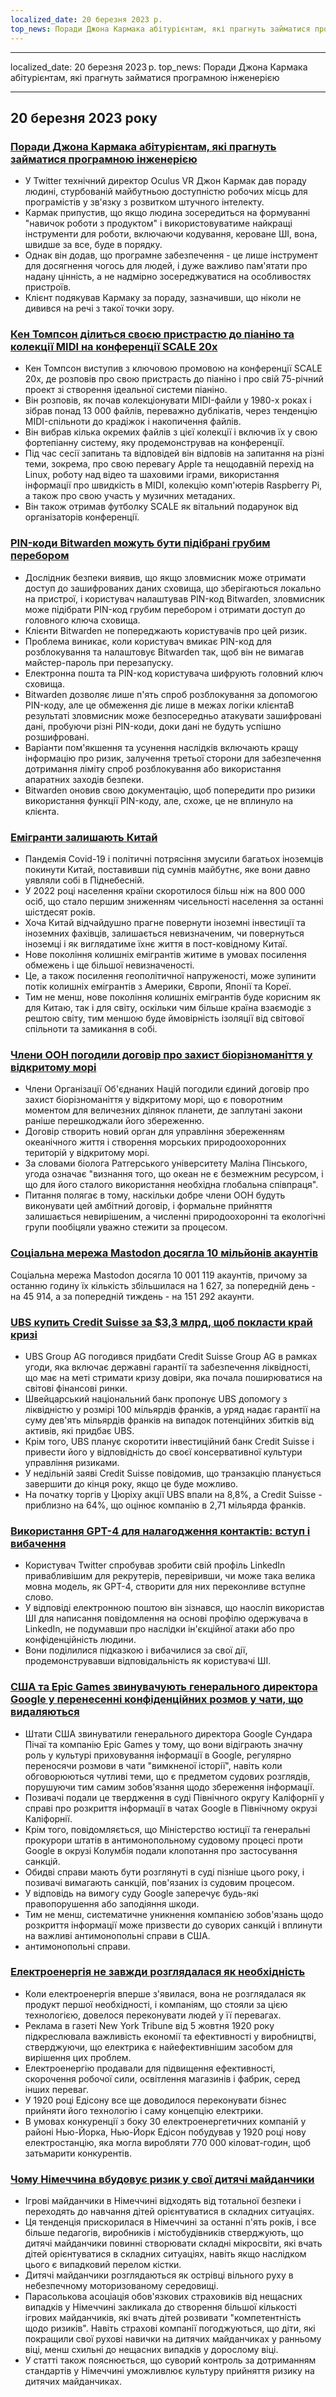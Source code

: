 ```yaml
---
localized_date: 20 березня 2023 р.
top_news: Поради Джона Кармака абітурієнтам, які прагнуть займатися програмною інженерією
---
```


---

localized_date: 20 березня 2023 р.
top_news: Поради Джона Кармака абітурієнтам, які прагнуть займатися програмною інженерією

---



<CallToAction />

<Steps>

## 20 березня 2023 року

### [Поради Джона Кармака абітурієнтам, які прагнуть займатися програмною інженерією](https://twitter.com/ID_AA_Carmack/status/1637087219591659520?ref=hackernewsgpt.com)

- У Twitter технічний директор Oculus VR Джон Кармак дав пораду людині, стурбованій майбутньою доступністю робочих місць для програмістів у зв'язку з розвитком штучного інтелекту.
- Кармак припустив, що якщо людина зосередиться на формуванні "навичок роботи з продуктом" і використовуватиме найкращі інструменти для роботи, включаючи кодування, кероване ШІ, вона, швидше за все, буде в порядку.
- Однак він додав, що програмне забезпечення - це лише інструмент для досягнення чогось для людей, і дуже важливо пам'ятати про надану цінність, а не надмірно зосереджуватися на особливостях пристроїв.
- Клієнт подякував Кармаку за пораду, зазначивши, що ніколи не дивився на речі з такої точки зору.

### [Кен Томпсон ділиться своєю пристрастю до піаніно та колекції MIDI на конференції SCALE 20x](https://www.youtube.com/watch?v=kaandEt_pKw&ref=hackernewsgpt.com)

- Кен Томпсон виступив з ключовою промовою на конференції SCALE 20x, де розповів про свою пристрасть до піаніно і про свій 75-річний проект зі створення ідеальної системи піаніно.
- Він розповів, як почав колекціонувати MIDI-файли у 1980-х роках і зібрав понад 13 000 файлів, переважно дублікатів, через тенденцію MIDI-спільноти до крадіжок і накопичення файлів.
- Він вибрав кілька окремих файлів з цієї колекції і включив їх у свою фортепіанну систему, яку продемонстрував на конференції.
- Під час сесії запитань та відповідей він відповів на запитання на різні теми, зокрема, про свою перевагу Apple та нещодавній перехід на Linux, роботу над відео та шаховими іграми, використання інформації про швидкість в MIDI, колекцію комп'ютерів Raspberry Pi, а також про свою участь у музичних метаданих.
- Він також отримав футболку SCALE як вітальний подарунок від організаторів конференції.

### [PIN-коди Bitwarden можуть бути підібрані грубим перебором](https://ambiso.github.io/bitwarden-pin/?ref=hackernewsgpt.com)

- Дослідник безпеки виявив, що якщо зловмисник може отримати доступ до зашифрованих даних сховища, що зберігаються локально на пристрої, і користувач налаштував PIN-код Bitwarden, зловмисник може підібрати PIN-код грубим перебором і отримати доступ до головного ключа сховища.
- Клієнти Bitwarden не попереджають користувачів про цей ризик.
- Проблема виникає, коли користувач вмикає PIN-код для розблокування та налаштовує Bitwarden так, щоб він не вимагав майстер-пароль при перезапуску.
- Електронна пошта та PIN-код користувача шифрують головний ключ сховища.
- Bitwarden дозволяє лише п'ять спроб розблокування за допомогою PIN-коду, але це обмеження діє лише в межах логіки клієнтаВ результаті зловмисник може безпосередньо атакувати зашифровані дані, пробуючи різні PIN-коди, доки дані не будуть успішно розшифровані.
- Варіанти пом'якшення та усунення наслідків включають кращу інформацію про ризик, залучення третьої сторони для забезпечення дотримання ліміту спроб розблокування або використання апаратних заходів безпеки.
- Bitwarden оновив свою документацію, щоб попередити про ризики використання функції PIN-коду, але, схоже, це не вплинуло на клієнта.

### [Емігранти залишають Китай](https://www.persuasion.community/p/leaving-china?ref=hackernewsgpt.com)

- Пандемія Covid-19 і політичні потрясіння змусили багатьох іноземців покинути Китай, поставивши під сумнів майбутнє, яке вони давно уявляли собі в Піднебесній.
- У 2022 році населення країни скоротилося більш ніж на 800 000 осіб, що стало першим зниженням чисельності населення за останні шістдесят років.
- Хоча Китай відчайдушно прагне повернути іноземні інвестиції та іноземних фахівців, залишається невизначеним, чи повернуться іноземці і як виглядатиме їхнє життя в пост-ковідному Китаї.
- Нове покоління колишніх емігрантів житиме в умовах посилення обмежень і ще більшої невизначеності.
- Це, а також посилення геополітичної напруженості, може зупинити потік колишніх емігрантів з Америки, Європи, Японії та Кореї.
- Тим не менш, нове покоління колишніх емігрантів буде корисним як для Китаю, так і для світу, оскільки чим більше країна взаємодіє з рештою світу, тим меншою буде ймовірність ізоляції від світової спільноти та замикання в собі.

### [Члени ООН погодили договір про захист біорізноманіття у відкритому морі](https://apnews.com/article/un-oceans-biodiversity-treaty-0b024fa07e8c1947236d8b8491ebf92c?ref=hackernewsgpt.com)

- Члени Організації Об'єднаних Націй погодили єдиний договір про захист біорізноманіття у відкритому морі, що є поворотним моментом для величезних ділянок планети, де заплутані закони раніше перешкоджали його збереженню.
- Договір створить новий орган для управління збереженням океанічного життя і створення морських природоохоронних територій у відкритому морі.
- За словами біолога Ратгерського університету Маліна Пінського, угода означає "визнання того, що океан не є безмежним ресурсом, і що для його сталого використання необхідна глобальна співпраця".
- Питання полягає в тому, наскільки добре члени ООН будуть виконувати цей амбітний договір, і формальне прийняття залишається невирішеним, а численні природоохоронні та екологічні групи пообіцяли уважно стежити за процесом.

### [Соціальна мережа Mastodon досягла 10 мільйонів акаунтів](https://mastodon.social/@mastodonusercount/110051957865629817?ref=hackernewsgpt.com)

Соціальна мережа Mastodon досягла 10 001 119 акаунтів, причому за останню годину їх кількість збільшилася на 1 627, за попередній день - на 45 914, а за попередній тиждень - на 151 292 акаунти.

### [UBS купить Credit Suisse за $3,3 млрд, щоб покласти край кризі](https://www.bloomberg.com/news/articles/2023-03-19/ubs-agrees-to-buy-credit-suisse-in-historic-deal-to-end-crisis?ref=hackernewsgpt.com)

- UBS Group AG погодився придбати Credit Suisse Group AG в рамках угоди, яка включає державні гарантії та забезпечення ліквідності, що має на меті стримати кризу довіри, яка почала поширюватися на світові фінансові ринки.
- Швейцарський національний банк пропонує UBS допомогу з ліквідністю у розмірі 100 мільярдів франків, а уряд надає гарантії на суму дев'ять мільярдів франків на випадок потенційних збитків від активів, які придбає UBS.
- Крім того, UBS планує скоротити інвестиційний банк Credit Suisse і привести його у відповідність до своєї консервативної культури управління ризиками.
- У недільній заяві Credit Suisse повідомив, що транзакцію планується завершити до кінця року, якщо це буде можливо.
- На початку торгів у Цюріху акції UBS впали на 8,8%, а Credit Suisse - приблизно на 64%, що оцінює компанію в 2,71 мільярда франків.

### [Використання GPT-4 для налагодження контактів: вступ і вибачення](https://twitter.com/brdskggs/status/1637114268876144640?ref=hackernewsgpt.com)

- Користувач Twitter спробував зробити свій профіль LinkedIn привабливішим для рекрутерів, перевіривши, чи може така велика мовна модель, як GPT-4, створити для них переконливе вступне слово.
- У відповіді електронною поштою він зізнався, що наосліп використав ШІ для написання повідомлення на основі профілю одержувача в LinkedIn, не подумавши про наслідки ін'єкційної атаки або про конфіденційність людини.
- Вони поділилися підказкою і вибачилися за свої дії, продемонструвавши відповідальність як користувачі ШІ.

### [США та Epic Games звинувачують генерального директора Google у перенесенні конфіденційних розмов у чати, що видаляються](http://www.fosspatents.com/2023/03/us-states-epic-games-others-accuse.html?ref=hackernewsgpt.com)

- Штати США звинуватили генерального директора Google Сундара Пічаї та компанію Epic Games у тому, що вони відіграють значну роль у культурі приховування інформації в Google, регулярно переносячи розмови в чати "вимкненої історії", навіть коли обговорюються чутливі теми, що є предметом судових розглядів, порушуючи тим самим зобов'язання щодо збереження інформації.
- Позивачі подали це твердження в суді Північного округу Каліфорнії у справі про розкриття інформації в чатах Google в Північному окрузі Каліфорнії.
- Крім того, повідомляється, що Міністерство юстиції та генеральні прокурори штатів в антимонопольному судовому процесі проти Google в окрузі Колумбія подали клопотання про застосування санкцій.
- Обидві справи мають бути розглянуті в суді пізніше цього року, і позивачі вимагають санкцій, пов'язаних із судовим процесом.
- У відповідь на вимогу суду Google заперечує будь-які правопорушення або заподіяння шкоди.
- Тим не менш, систематичне уникнення компанією зобов'язань щодо розкриття інформації може призвести до суворих санкцій і вплинути на важливі антимонопольні справи в США.
- антимонопольні справи.

### [Електроенергія не завжди розглядалася як необхідність](https://www.smithsonianmag.com/smart-news/people-had-to-be-convinced-of-the-usefulness-of-electricity-21221094/?ref=hackernewsgpt.com)

- Коли електроенергія вперше з'явилася, вона не розглядалася як продукт першої необхідності, і компаніям, що стояли за цією технологією, довелося переконувати людей у її перевагах.
- Реклама в газеті New York Tribune від 5 жовтня 1920 року підкреслювала важливість економії та ефективності у виробництві, стверджуючи, що електрика є найефективнішим засобом для вирішення цих проблем.
- Електроенергію продавали для підвищення ефективності, скорочення робочої сили, освітлення магазинів і фабрик, серед інших переваг.
- У 1920 році Едісону все ще доводилося переконувати бізнес прийняти його технологію і саму концепцію електрики.
- В умовах конкуренції з боку 30 електроенергетичних компаній у районі Нью-Йорка, Нью-Йорк Едісон побудував у 1920 році нову електростанцію, яка могла виробляти 770 000 кіловат-годин, щоб затьмарити конкурентів.

### [Чому Німеччина вбудовує ризик у свої дитячі майданчики](https://www.theguardian.com/world/2021/oct/24/why-germany-is-building-risk-into-its-playgrounds?ref=hackernewsgpt.com)

- Ігрові майданчики в Німеччині відходять від тотальної безпеки і переходять до навчання дітей орієнтуватися в складних ситуаціях.
- Ця тенденція прискорилася в Німеччині за останні п'ять років, і все більше педагогів, виробників і містобудівників стверджують, що дитячі майданчики повинні створювати складні мікросвіти, які вчать дітей орієнтуватися в складних ситуаціях, навіть якщо наслідком цього є випадковий перелом кістки.
- Дитячі майданчики розглядаються як острівці вільного руху в небезпечному моторизованому середовищі.
- Парасолькова асоціація обов'язкових страховиків від нещасних випадків у Німеччині закликала до створення більшої кількості ігрових майданчиків, які вчать дітей розвивати "компетентність щодо ризиків". Навіть страхові компанії погоджуються, що діти, які покращили свої рухові навички на дитячих майданчиках у ранньому віці, менш схильні до нещасних випадків у дорослому віці.
- У статті також пояснюється, що суворий контроль за дотриманням стандартів у Німеччині уможливлює культуру прийняття ризику на дитячих майданчиках.

</Steps>
